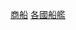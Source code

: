 {{Commons category|Merchant ships by country}}
{{Parent category}}
{{Categories by country}}

[[Category:商船|]]
[[Category:各國船艦|]]